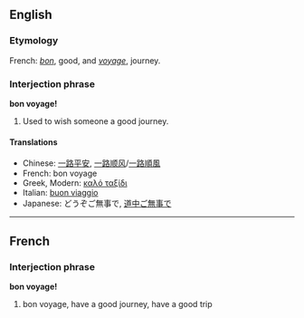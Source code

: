 ==English==
===Etymology===
French: ''[[bon]]'', good, and ''[[voyage#French|voyage]]'', journey.

===Interjection phrase===
'''bon voyage!'''

#Used to wish someone a good journey.

====Translations====
*Chinese: [[一路平安]], [[一路顺风]]/[[一路順風]]
*French: bon voyage
*Greek, Modern: [[καλό ταξίδι]]
*Italian: [[buon viaggio]]
*Japanese: どうぞご無事で, [[道中ご無事で]]

----

==French==
===Interjection phrase===
'''bon voyage!'''

#bon voyage, have a good journey, have a good trip